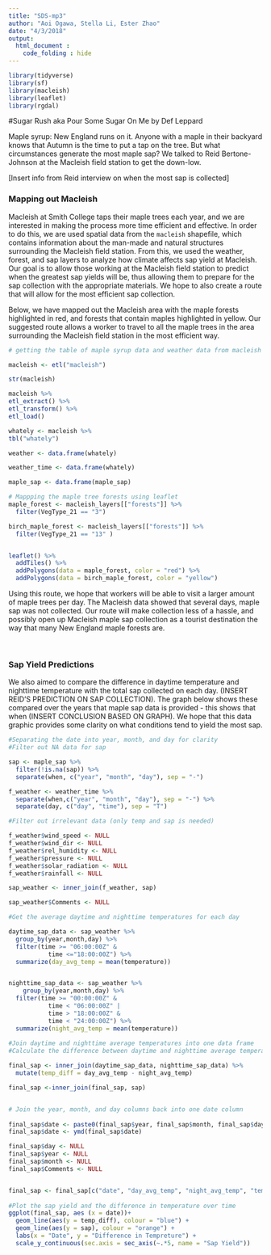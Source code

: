 ```yaml
---
title: "SDS-mp3"
author: "Aoi Ogawa, Stella Li, Ester Zhao"
date: "4/3/2018"
output: 
  html_document :
    code_folding : hide
---
```


```r

library(tidyverse)
library(sf)
library(macleish)
library(leaflet)
library(rgdal)

```

#Sugar Rush 
aka Pour Some Sugar On Me by Def Leppard
<br>

Maple syrup: New England runs on it. Anyone with a maple in their backyard knows that Autumn is the time to put a tap on the tree. But what circumstances generate the most maple sap? We talked to Reid Bertone-Johnson at the Macleish field station to get the down-low. 

[Insert info from Reid interview on when the most sap is collected]

### Mapping out Macleish

Macleish at Smith College taps their maple trees each year, and we are interested in making the process more time efficient and effective. In order to do this, we are used spatial data from the `macleish` shapefile, which contains information about the man-made and natural structures surrounding the Macleish field station. From this, we used the weather, forest, and sap layers to analyze how climate affects sap yield at Macleish. Our goal is to allow those working at the Macleish field station to predict when the greatest sap yields will be, thus allowing them to prepare for the sap collection with the appropriate materials. We hope to also create a route that will allow for the most efficient sap collection.

Below, we have mapped out the Macleish area with the maple forests highlighted in red, and forests that contain maples highlighted in yellow. Our suggested route allows a worker to travel to all the maple trees in the area surrounding the Macleish field station in the most efficient way.


```r
# getting the table of maple syrup data and weather data from macleish

macleish <- etl("macleish")

str(macleish)

macleish %>%
etl_extract() %>%
etl_transform() %>%
etl_load()

whately <- macleish %>%
tbl("whately")

weather <- data.frame(whately)

weather_time <- data.frame(whately)

maple_sap <- data.frame(maple_sap)

```


```r
# Mappping the maple tree forests using leaflet
maple_forest <- macleish_layers[["forests"]] %>% 
  filter(VegType_21 == "3")

birch_maple_forest <- macleish_layers[["forests"]] %>% 
  filter(VegType_21 == "13" )


leaflet() %>%
  addTiles() %>%
  addPolygons(data = maple_forest, color = "red") %>%
  addPolygons(data = birch_maple_forest, color = "yellow")
```

Using this route, we hope that workers will be able to visit a larger amount of maple trees per day. The Macleish data showed that several days, maple sap was not collected. Our route will make collection less of a hassle, and possibly open up Macleish maple sap collection as a tourist destination the way that many New England maple forests are.

<br>

### Sap Yield Predictions
We also aimed to compare the difference in daytime temperature and nighttime temperature with the total sap collected on each day. (INSERT REID’S PREDICTION ON SAP COLLECTION). The graph below shows these compared over the years that maple sap data is provided - this shows that when (INSERT CONCLUSION BASED ON GRAPH). We hope that this data graphic provides some clarity on what conditions tend to yield the most sap.

```r
#Separating the date into year, month, and day for clarity
#Filter out NA data for sap

sap <- maple_sap %>% 
  filter(!is.na(sap)) %>%
  separate(when, c("year", "month", "day"), sep = "-")

f_weather <- weather_time %>% 
  separate(when,c("year", "month", "day"), sep = "-") %>%
  separate(day, c("day", "time"), sep = "T")

```



```r
#Filter out irrelevant data (only temp and sap is needed)

f_weather$wind_speed <- NULL
f_weather$wind_dir <- NULL
f_weather$rel_humidity <- NULL
f_weather$pressure <- NULL
f_weather$solar_radiation <- NULL
f_weather$rainfall <- NULL

sap_weather <- inner_join(f_weather, sap) 

sap_weather$Comments <- NULL

```


```r
#Get the average daytime and nighttime temperatures for each day

daytime_sap_data <- sap_weather %>%
  group_by(year,month,day) %>%
  filter(time >= "06:00:00Z" &
           time <="18:00:00Z") %>% 
  summarize(day_avg_temp = mean(temperature))


nighttime_sap_data <- sap_weather %>%
    group_by(year,month,day) %>%
  filter(time >= "00:00:00Z" &
           time < "06:00:00Z" |
           time > "18:00:00Z" &
           time < "24:00:00Z") %>%
  summarize(night_avg_temp = mean(temperature))
  
#Join daytime and nighttime average temperatures into one data frame
#Calculate the difference between daytime and nighttime average temperatures for each day

final_sap <- inner_join(daytime_sap_data, nighttime_sap_data) %>%
  mutate(temp_diff = day_avg_temp - night_avg_temp)

final_sap <-inner_join(final_sap, sap)


# Join the year, month, and day columns back into one date column
  
final_sap$date <- paste0(final_sap$year, final_sap$month, final_sap$day)
final_sap$date <- ymd(final_sap$date)

final_sap$day <- NULL
final_sap$year <- NULL 
final_sap$month <- NULL 
final_sap$Comments <- NULL


final_sap <- final_sap[c("date", "day_avg_temp", "night_avg_temp", "temp_diff", "sap", "People")]
  
#Plot the sap yield and the difference in temperature over time
ggplot(final_sap, aes (x = date))+ 
  geom_line(aes(y = temp_diff), colour = "blue") +
  geom_line(aes(y = sap), colour = "orange") +
  labs(x = "Date", y = "Difference in Tempreture") +
  scale_y_continuous(sec.axis = sec_axis(~.*5, name = "Sap Yield")) 
  
  

```



